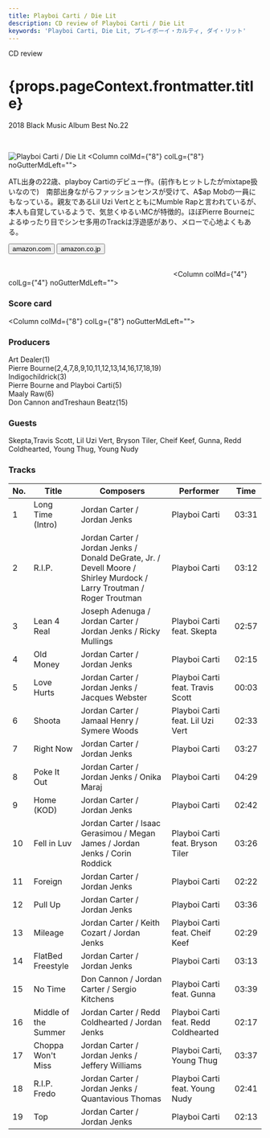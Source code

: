 ```yaml
---
title: Playboi Carti / Die Lit
description: CD review of Playboi Carti / Die Lit
keywords: 'Playboi Carti, Die Lit, プレイボーイ・カルティ, ダイ・リット'
---
```




<p className="largeP">CD review</p>
<h1 className="h1--no--margin">{props.pageContext.frontmatter.title}</h1>
<p className="largeP"><Link to="/best50/2018/">2018 Black Music Album Best No.22</Link></p>

<br/>
<Row  className="image-card-group">
	<Column colMd={"4"} colLg={"4"} noGutterMdLeft="">
       <ImageCard>

![Playboi Carti / Die Lit](../../images/cd/playboicarti1L.jpg) 
</ImageCard>
	</Column>
	<Column colMd={"8"} colLg={"8"} noGutterMdLeft="">
	  <p>
	    ATL出身の22歳、playboy Cartiのデビュー作。(前作もヒットしたがmixtape扱いなので)　南部出身ながらファッションセンスが受けて、A$ap Mobの一員にもなっている。親友であるLil Uzi VertとともにMumble Rapと言われているが、本人も自覚しているようで、気怠くゆるいMCが特徴的。ほぼPierre Bourneによるゆったり目でシンセ多用のTrackは浮遊感があり、メローで心地よくもある。
    </p>
    <div>
	    <Button href="https://amzn.to/2YTuUPh" kind="primary" size="small" renderIcon={ArrowUpRight24}>
        amazon.com
      </Button>
      <Button href="https://amzn.to/2YFGzRp" kind="secondary" size="small" renderIcon={ArrowUpRight24}>
        amazon.co.jp
      </Button>
	  </div>
	  <a style="display:inline-block;overflow:hidden;background:url(https://linkmaker.itunes.apple.com/ja-jp/lockup.svg?releaseDate=2018-05-11&kind=album&bubble=apple_music&style=mono-black) no-repeat;width:180px;height:45px;" href="https://geo.music.apple.com/jp/album/die-lit/1381553184?mt=1&app=music&ls=1&at=11lcug"></a>
    <a style="display:inline-block;overflow:hidden;background:url(https://linkmaker.itunes.apple.com/ja-jp/badge-lrg.svg?releaseDate=2018-05-11&kind=album&bubble=itunes_music) no-repeat;width:140px;height:41px;" href="https://geo.music.apple.com/jp/album/die-lit/1381553184?app=itunes&at=11lcug"></a>
  </Column>
</Row>
<Row >
  <Column colMd={"4"} colLg={"4"} noGutterMdLeft="">
    <div>
      <h3>Score card</h3>
	    <SliderJS1 value="1" />
      <SliderJS2 value="2" />
	    <SliderJS3 value="2" />
      <SliderJS4 value="8" />
    </div>
  </Column>
  <Column colMd={"8"} colLg={"8"} noGutterMdLeft="">
    <div>
      <h3>Producers</h3>
      <p>
        Art Dealer(1)
        <br/>Pierre Bourne(2,4,7,8,9,10,11,12,13,14,16,17,18,19)
        <br/>Indigochildrick(3)
        <br/>Pierre Bourne and Playboi Carti(5)
        <br/>Maaly Raw(6)
        <br/>Don Cannon andTreshaun Beatz(15)
      </p>
      <h3>Guests</h3>
      <p>
        Skepta,Travis Scott, Lil Uzi Vert, Bryson Tiler, Cheif Keef, Gunna, Redd Coldhearted, Young Thug, Young Nudy
      </p>
    </div>
  </Column>
</Row>

<h3>Tracks</h3>

|	No. |	 Title               |	 Composers                                                                                                           |	 Performer                          |	 Time	|
| --- |	-------------------- | --------------------------------------------------------------------------------------------------------------------- | ------------------------------------ | ----- |
|	1	  |	Long Time (Intro)    | Jordan Carter / Jordan Jenks                                                                                          | Playboi Carti                       	|	03:31 |
|	2	  |	R.I.P.               | Jordan Carter / Jordan Jenks / Donald DeGrate, Jr. / Devell Moore / Shirley Murdock / Larry Troutman / Roger Troutman | Playboi Carti                       	|	03:12 |
|	3	  |	Lean 4 Real          | Joseph Adenuga / Jordan Carter / Jordan Jenks / Ricky Mullings                                                        | Playboi Carti feat. Skepta          	|	02:57 |
|	4	  |	Old Money            | Jordan Carter / Jordan Jenks                                                                                          | Playboi Carti                       	|	02:15 |
|	5	  |	Love Hurts           | Jordan Carter / Jordan Jenks / Jacques Webster                                                                        | Playboi Carti feat. Travis Scott    	|	00:03 |
|	6	  |	Shoota               | Jordan Carter / Jamaal Henry / Symere Woods                                                                           | Playboi Carti feat. Lil Uzi Vert    	|	02:33 |
|	7	  |	Right Now            | Jordan Carter / Jordan Jenks                                                                                          | Playboi Carti                       	|	03:27 |
|	8	  |	Poke It Out          | Jordan Carter / Jordan Jenks / Onika Maraj                                                                            | Playboi Carti                       	|	04:29 |
|	9	  |	Home (KOD)           | Jordan Carter / Jordan Jenks                                                                                          | Playboi Carti                       	|	02:42 |
|	10	|	Fell in Luv          | Jordan Carter / Isaac Gerasimou / Megan James / Jordan Jenks / Corin Roddick                                          | Playboi Carti feat. Bryson Tiler    	|	03:26 |
|	11	|	Foreign              | Jordan Carter / Jordan Jenks                                                                                          | Playboi Carti                       	|	02:22 |
|	12	|	Pull Up              | Jordan Carter / Jordan Jenks                                                                                          | Playboi Carti                       	|	03:36 |
|	13	|	Mileage              | Jordan Carter / Keith Cozart / Jordan Jenks                                                                           | Playboi Carti feat. Cheif Keef      	|	02:29 |
|	14	|	FlatBed Freestyle    | Jordan Carter / Jordan Jenks                                                                                          | Playboi Carti                       	|	03:13 |
|	15	|	No Time              | Don Cannon / Jordan Carter / Sergio Kitchens                                                                          | Playboi Carti feat. Gunna           	|	03:39 |
|	16	|	Middle of the Summer | Jordan Carter / Redd Coldhearted / Jordan Jenks                                                                       | Playboi Carti feat. Redd Coldhearted	|	02:17 |
|	17	|	Choppa Won't Miss    | Jordan Carter / Jordan Jenks / Jeffery Williams                                                                       | Playboi Carti, Young Thug           	|	03:37 |
|	18	|	R.I.P. Fredo         | Jordan Carter / Jordan Jenks / Quantavious Thomas                                                                     | Playboi Carti feat. Young Nudy      	|	02:41 |
|	19	|	Top                  | Jordan Carter / Jordan Jenks                                                                                          | Playboi Carti                       	|	02:13 |
